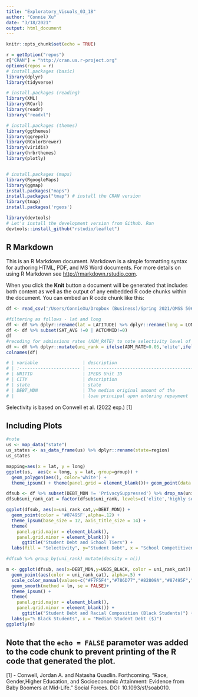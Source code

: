 ```yaml
---
title: "Exploratory_Visuals_03_18"
author: "Connie Xu"
date: "3/18/2021"
output: html_document
---
```


```r
knitr::opts_chunk$set(echo = TRUE)
```

```r
r = getOption("repos")
r["CRAN"] = "http://cran.us.r-project.org"
options(repos = r)
# install.packages (basic)
library(dplyr)
library(tidyverse)

# install.packages (reading)
library(XML)
library(RCurl)
library(readr)
library("readxl")

# install.packages (themes)
library(ggthemes)
library(ggrepel)
library(RColorBrewer)
library(viridis)
library(hrbrthemes)
library(plotly)


# install.packages (maps)
library(RgoogleMaps)
library(ggmap)
install.packages("maps")
install.packages("tmap") # install the CRAN version
library(tmap)
install.packages('rgeos')

library(devtools)
# Let's install the development version from Github. Run
devtools::install_github("rstudio/leaflet")
```
## R Markdown

This is an R Markdown document. Markdown is a simple formatting syntax for authoring HTML, PDF, and MS Word documents. For more details on using R Markdown see <http://rmarkdown.rstudio.com>.

When you click the **Knit** button a document will be generated that includes both content as well as the output of any embedded R code chunks within the document. You can embed an R code chunk like this:

```r
df <- read_csv('/Users/ConnieXu/Dropbox (Business)/Spring 2021/QMSS 5063 - Data Visualization /yx2625 homework /Final Project Files/2019_College_Scorecard_Valid_Admissions_Data.csv')

#filtering as follows - lat and long 
df <- df %>% dplyr::rename(lat = LATITUDE) %>% dplyr::rename(long = LONGITUDE) %>% dplyr::rename(state = STABBR)
df <- df %>% subset(SAT_AVG !=0 | ACTCMMID!=0)
df
#recoding for admissions rates (ADM_RATE) to note selectivity level of schools
df <- df %>% dplyr::mutate(uni_rank = ifelse(ADM_RATE<0.05,'elite',ifelse(ADM_RATE<0.2,'highly selective', ifelse(ADM_RATE<0.3, 'selective',ifelse(ADM_RATE<0.7,'less selective', 'not selective')))))
colnames(df)
```
```r
# | variable                 | description                                               |
# | :----------------------- | --------------------------------------------------------- |
# | UNITID                   | IPEDS Unit ID                                             |   
# | CITY                     | description                                               |
# | state                    | state                                                     |
# | DEBT_MDN                 | The median original amount of the                         |
# |                          | loan principal upon entering repayment                    |
```

Selectivity is based on Conwell et al. (2022 exp.) [1] 

## Including Plots

```r

#note 
us <- map_data("state")
us_states <- as_data_frame(us) %>% dplyr::rename(state=region)
us_states

mapping=aes(x = lat, y = long)
ggplot(us,  aes(x = long, y = lat, group=group)) +
  geom_polygon(aes(), color='white') + 
  theme_ipsum() + theme(panel.grid = element_blank())+ geom_point(data = df, aes(x = long, y = lat, group=UNITID),color='orange',alpha=0.5) 

```

```r
dfsub <- df %>% subset(DEBT_MDN != 'PrivacySuppressed') %>% drop_na(uni_rank) %>% drop_na(DEBT_MDN)
dfsub$uni_rank_cat = factor(dfsub$uni_rank, levels=c('elite','highly selective','selective','less selective','not selective'))

ggplot(dfsub, aes(x=uni_rank_cat,y=DEBT_MDN)) +
  geom_point(color = '#87495F',alpha=.12) +
  theme_ipsum(base_size = 12, axis_title_size = 14) +
  theme(
    panel.grid.major = element_blank(),
    panel.grid.minor = element_blank()) +
      ggtitle("Student Debt and School Tiers") +    
  labs(fill = "Selectivity", y="Student Debt", x = "School Competitiveness")

```


```r
#dfsub %>% group_by(uni_rank) mutate(density = n()) 

m <- ggplot(dfsub, aes(x=DEBT_MDN,y=UGDS_BLACK, color = uni_rank_cat)) +
  geom_point(aes(color = uni_rank_cat), alpha=.5) +
  scale_color_manual(values=c("#F7F5F4","#786D77","#82809A","#87495F","#211622"))+
  geom_smooth(method = lm, se = FALSE)+
  theme_ipsum() +
  theme(
    panel.grid.major = element_blank(),
    panel.grid.minor = element_blank()) +
      ggtitle("Student Debt and Racial Composition (Black Students)") +    
  labs(y="% Black Students", x = "Median Student Debt ($)")
ggplotly(m)
```
Note that the `echo = FALSE` parameter was added to the code chunk to prevent printing of the R code that generated the plot.  
---  
[1] - Conwell, Jordan A. and Natasha Quadlin. Forthcoming. “Race, Gender,Higher Education, and Socioeconomic Attainment: Evidence from Baby Boomers at Mid-Life.” Social Forces. DOI: 10.1093/sf/soab010.

